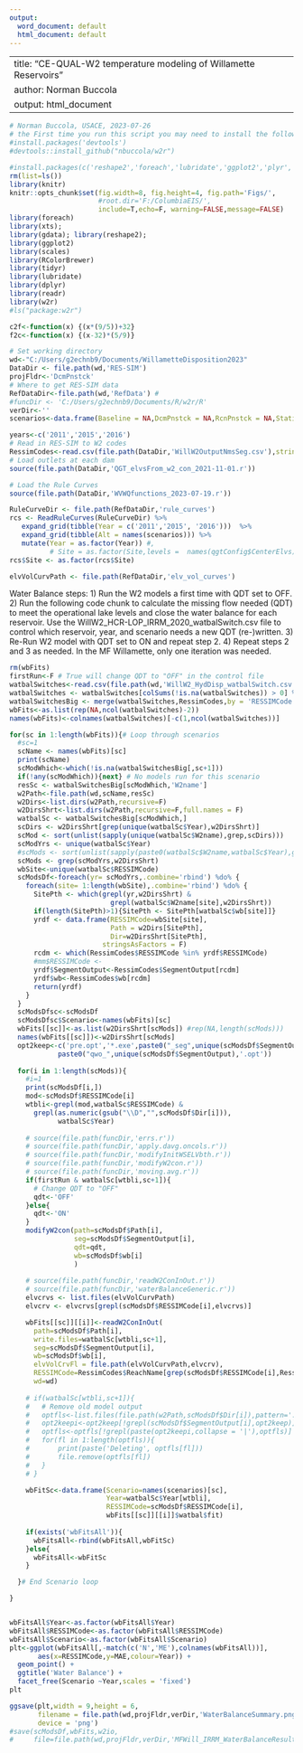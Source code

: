 ```yaml
---
output:
  word_document: default
  html_document: default
---
```

-----
title: "CE-QUAL-W2 temperature modeling of Willamette Reservoirs"
author: Norman Buccola
output: html_document
----

```r
# Norman Buccola, USACE, 2023-07-26
# the First time you run this script you may need to install the following packages
#install.packages('devtools')
#devtools::install_github("nbuccola/w2r") 

#install.packages(c('reshape2','foreach','lubridate','ggplot2','plyr','RColorBrewer','scales','hydroTSM'))
rm(list=ls())
library(knitr)
knitr::opts_chunk$set(fig.width=8, fig.height=4, fig.path='Figs/',                      #root.dir='/media/removable/Elements/ColumbiaEIS/',
                      #root.dir='F:/ColumbiaEIS/',
                      include=T,echo=F, warning=FALSE,message=FALSE)
library(foreach)
library(xts); 
library(gdata); library(reshape2); 
library(ggplot2)
library(scales)
library(RColorBrewer)
library(tidyr)
library(lubridate)
library(dplyr)
library(readr)
library(w2r)
#ls("package:w2r")

c2f<-function(x) {(x*(9/5))+32}
f2c<-function(x) {(x-32)*(5/9)}

# Set working directory
wd<-"C:/Users/g2echnb9/Documents/WillametteDisposition2023"
DataDir <- file.path(wd,'RES-SIM')
projFldr<-'DcmPnstck'
# Where to get RES-SIM data
RefDataDir<-file.path(wd,'RefData') # 
#funcDir <- 'C:/Users/g2echnb9/Documents/R/w2r/R'
verDir<-''
scenarios<-data.frame(Baseline = NA,DcmPnstck = NA,RcnPnstck = NA,StationService = NA)

years<-c('2011','2015','2016')
# Read in RES-SIM to W2 codes
RessimCodes<-read.csv(file.path(DataDir,'WillW2OutputNmsSeg.csv'),stringsAsFactors = F)
# Load outlets at each dam
source(file.path(DataDir,'QGT_elvsFrom_w2_con_2021-11-01.r'))

# Load the Rule Curves
source(file.path(DataDir,'WVWQfunctions_2023-07-19.r'))

RuleCurveDir <- file.path(RefDataDir,'rule_curves')
rcs <- ReadRuleCurves(RuleCurveDir) %>% 
   expand_grid(tibble(Year = c('2011','2015', '2016')))  %>%
   expand_grid(tibble(Alt = names(scenarios))) %>%
   mutate(Year = as.factor(Year)) #,
          # Site = as.factor(Site,levels =  names(qgtConfig$CenterElvs),ordered=T)) 
rcs$Site <- as.factor(rcs$Site)

elvVolCurvPath <- file.path(RefDataDir,'elv_vol_curves')


```

Water Balance steps:
1) Run the W2 models a first time with QDT set to OFF. 
2) Run the following code chunk to calculate the missing flow needed (QDT) to meet the operational lake levels and close the water balance for each reservoir. Use the WillW2_HCR-LOP_IRRM_2020_watbalSwitch.csv file to control which reservoir, year, and scenario needs a new QDT (re-)written. 
3) Re-Run W2 model with QDT set to ON and repeat step 2. 
4) Repeat steps 2 and 3 as needed. In the MF Willamette, only one iteration was needed.


```r
rm(wbFits)
firstRun<-F # True will change QDT to "OFF" in the control file
watbalSwitches<-read.csv(file.path(wd,'WillW2_HydDisp_watbalSwitch.csv'),stringsAsFactors = F,header=T)
watbalSwitches <- watbalSwitches[colSums(!is.na(watbalSwitches)) > 0] %>% drop_na()
watbalSwitchesBig <- merge(watbalSwitches,RessimCodes,by = 'RESSIMCode',all = T)
wbFits<-as.list(rep(NA,ncol(watbalSwitches)-2)) 
names(wbFits)<-colnames(watbalSwitches)[-c(1,ncol(watbalSwitches))]

for(sc in 1:length(wbFits)){# Loop through scenarios
  #sc=1
  scName <- names(wbFits)[sc]
  print(scName)
  scModWhich<-which(!is.na(watbalSwitchesBig[,sc+1]))
  if(!any(scModWhich)){next} # No models run for this scenario
  resSc <- watbalSwitchesBig[scModWhich,'W2name']
  w2Path<-file.path(wd,scName,resSc)
  w2Dirs<-list.dirs(w2Path,recursive=F)
  w2DirsShrt<-list.dirs(w2Path,recursive=F,full.names = F)
  watbalSc <- watbalSwitchesBig[scModWhich,]
  scDirs <- w2DirsShrt[grep(unique(watbalSc$Year),w2DirsShrt)]
  scMod <- sort(unlist(sapply(unique(watbalSc$W2name),grep,scDirs)))
  scModYrs <- unique(watbalSc$Year)
  #scMods <- sort(unlist(sapply(paste0(watbalSc$W2name,watbalSc$Year),grep,w2DirsShrt)))
  scMods <- grep(scModYrs,w2DirsShrt)
  wbSite<-unique(watbalSc$RESSIMCode)
  scModsDf<-foreach(yr= scModYrs,.combine='rbind') %do% {
    foreach(site= 1:length(wbSite),.combine='rbind') %do% {
      SitePth <- which(grepl(yr,w2DirsShrt) & 
                         grepl(watbalSc$W2name[site],w2DirsShrt))
      if(length(SitePth)>1){SitePth <- SitePth[watbalSc$wb[site]]}
      yrdf <- data.frame(RESSIMCode=wbSite[site],
                         Path = w2Dirs[SitePth],
                         Dir=w2DirsShrt[SitePth],
                       stringsAsFactors = F)
      rcdm <- which(RessimCodes$RESSIMCode %in% yrdf$RESSIMCode)
      #mm$RESSIMCode <- 
      yrdf$SegmentOutput<-RessimCodes$SegmentOutput[rcdm]
      yrdf$wb<-RessimCodes$wb[rcdm]
      return(yrdf)  
    }
  }
  scModsDfsc<-scModsDf
  scModsDfsc$Scenario<-names(wbFits)[sc]
  wbFits[[sc]]<-as.list(w2DirsShrt[scMods]) #rep(NA,length(scMods)))
  names(wbFits[[sc]])<-w2DirsShrt[scMods]
  opt2keep<-c('pre.opt','*.exe',paste0("_seg",unique(scModsDf$SegmentOutput),'.opt'), #'wl.opt',
            paste0("qwo_",unique(scModsDf$SegmentOutput),'.opt'))
  
  for(i in 1:length(scMods)){
    #i=1
    print(scModsDf[i,])
    mod<-scModsDf$RESSIMCode[i]
    wtbli<-grepl(mod,watbalSc$RESSIMCode) & 
      grepl(as.numeric(gsub("\\D","",scModsDf$Dir[i])),
            watbalSc$Year)
    
    # source(file.path(funcDir,'errs.r'))
    # source(file.path(funcDir,'apply.davg.oncols.r'))
    # source(file.path(funcDir,'modifyInitWSELVbth.r'))
    # source(file.path(funcDir,'modifyW2con.r'))
    # source(file.path(funcDir,'moving.avg.r'))
    if(firstRun & watbalSc[wtbli,sc+1]){
      # Change QDT to "OFF"
      qdt<-'OFF'
    }else{
      qdt<-'ON'
    }
    modifyW2con(path=scModsDf$Path[i],
                seg=scModsDf$SegmentOutput[i],
                qdt=qdt,
                wb=scModsDf$wb[i]
                )
  
    # source(file.path(funcDir,'readW2ConInOut.r'))
    # source(file.path(funcDir,'waterBalanceGeneric.r'))
    elvcrvs <- list.files(elvVolCurvPath)
    elvcrv <- elvcrvs[grepl(scModsDf$RESSIMCode[i],elvcrvs)]

    wbFits[[sc]][[i]]<-readW2ConInOut(
      path=scModsDf$Path[i],
      write.files=watbalSc[wtbli,sc+1],
      seg=scModsDf$SegmentOutput[i],
      wb=scModsDf$wb[i],
      elvVolCrvFl = file.path(elvVolCurvPath,elvcrv),
      RESSIMCode=RessimCodes$ReachName[grep(scModsDf$RESSIMCode[i],RessimCodes$RESSIMCode)],
      wd=wd)
    
    # if(watbalSc[wtbli,sc+1]){
    #   # Remove old model output
    #   optfls<-list.files(file.path(w2Path,scModsDf$Dir[i]),pattern='.opt',full.names = T)
    #   opt2keepi<-opt2keep[!grepl(scModsDf$SegmentOutput[i],opt2keep)]
    #   optfls<-optfls[!grepl(paste(opt2keepi,collapse = '|'),optfls)]
    #   for(fl in 1:length(optfls)){
    #       print(paste('Deleting', optfls[fl]))
    #       file.remove(optfls[fl])
    #   }
    # }

    wbFitSc<-data.frame(Scenario=names(scenarios)[sc],
                        Year=watbalSc$Year[wtbli],
                        RESSIMCode=scModsDf$RESSIMCode[i],
                        wbFits[[sc]][[i]]$watbal$fit)
    
    if(exists('wbFitsAll')){
      wbFitsAll<-rbind(wbFitsAll,wbFitSc)
    }else{
      wbFitsAll<-wbFitSc
    }

  }# End Scenario loop

}


wbFitsAll$Year<-as.factor(wbFitsAll$Year)
wbFitsAll$RESSIMCode<-as.factor(wbFitsAll$RESSIMCode)
wbFitsAll$Scenario<-as.factor(wbFitsAll$Scenario)
plt<-ggplot(wbFitsAll[,-match(c('N','ME'),colnames(wbFitsAll))],
       aes(x=RESSIMCode,y=MAE,colour=Year)) +
  geom_point() +
  ggtitle('Water Balance') +
  facet_free(Scenario ~Year,scales = 'fixed')
plt

ggsave(plt,width = 9,height = 6,
       filename = file.path(wd,projFldr,verDir,'WaterBalanceSummary.png'),
       device = 'png')
#save(scModsDf,wbFits,w2io,
#     file=file.path(wd,projFldr,verDir,'MFWill_IRRM_WaterBalanceResults.rdata'))
    
```



